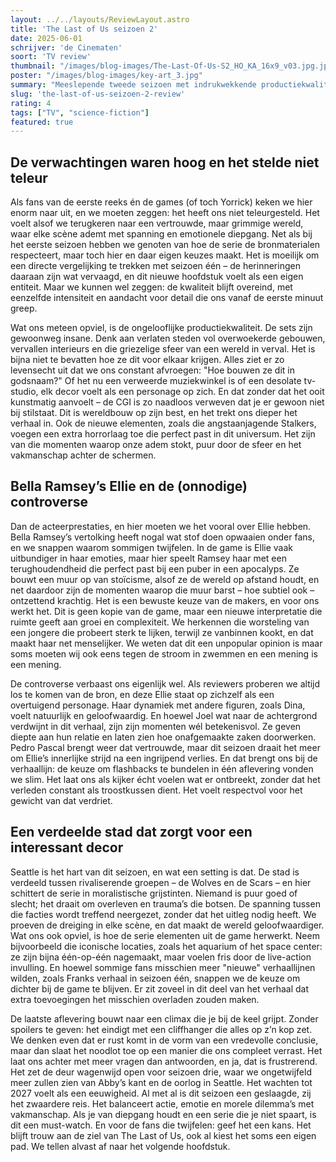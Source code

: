 ```yaml
---
layout: ../../layouts/ReviewLayout.astro
title: 'The Last of Us seizoen 2'
date: 2025-06-01
schrijver: 'de Cinematen'
soort: 'TV review'
thumbnail: "/images/blog-images/The-Last-Of-Us-S2_HO_KA_16x9_v03.jpg.jpeg"
poster: "/images/blog-images/key-art_3.jpg"
summary: "Meeslepende tweede seizoen met indrukwekkende productiekwaliteit, krachtige acteerprestaties en een spannende cliffhanger!"
slug: 'the-last-of-us-seizoen-2-review'
rating: 4
tags: ["TV", "science-fiction"]
featured: true
---
```


## De verwachtingen waren hoog en het stelde niet teleur

Als fans van de eerste reeks én de games (of toch Yorrick) keken we hier enorm naar uit, en we moeten zeggen: het heeft ons niet teleurgesteld. Het voelt alsof we terugkeren naar een vertrouwde, maar grimmige wereld, waar elke scène ademt met spanning en emotionele diepgang. Net als bij het eerste seizoen hebben we genoten van hoe de serie de bronmaterialen respecteert, maar toch hier en daar eigen keuzes maakt. Het is moeilijk om een directe vergelijking te trekken met seizoen één – de herinneringen daaraan zijn wat vervaagd, en dit nieuwe hoofdstuk voelt als een eigen entiteit. Maar we kunnen wel zeggen: de kwaliteit blijft overeind, met eenzelfde intensiteit en aandacht voor detail die ons vanaf de eerste minuut greep.

Wat ons meteen opviel, is de ongelooflijke productiekwaliteit. De sets zijn gewoonweg insane. Denk aan verlaten steden vol overwoekerde gebouwen, vervallen interieurs en die griezelige sfeer van een wereld in verval. Het is bijna niet te bevatten hoe ze dit voor elkaar krijgen. Alles ziet er zo levensecht uit dat we ons constant afvroegen: "Hoe bouwen ze dit in godsnaam?" Of het nu een verweerde muziekwinkel is of een desolate tv-studio, elk decor voelt als een personage op zich. En dat zonder dat het ooit kunstmatig aanvoelt – de CGI is zo naadloos verweven dat je er gewoon niet bij stilstaat. Dit is wereldbouw op zijn best, en het trekt ons dieper het verhaal in. Ook de nieuwe elementen, zoals die angstaanjagende Stalkers, voegen een extra horrorlaag toe die perfect past in dit universum. Het zijn van die momenten waarop onze adem stokt, puur door de sfeer en het vakmanschap achter de schermen.


## Bella Ramsey’s Ellie en de (onnodige) controverse

Dan de acteerprestaties, en hier moeten we het vooral over Ellie hebben. Bella Ramsey’s vertolking heeft nogal wat stof doen opwaaien onder fans, en we snappen waarom sommigen twijfelen. In de game is Ellie vaak uitbundiger in haar emoties, maar hier speelt Ramsey haar met een terughoudendheid die perfect past bij een puber in een apocalyps. Ze bouwt een muur op van stoïcisme, alsof ze de wereld op afstand houdt, en net daardoor zijn de momenten waarop die muur barst – hoe subtiel ook – ontzettend krachtig. Het is een bewuste keuze van de makers, en voor ons werkt het. Dit is geen kopie van de game, maar een nieuwe interpretatie die ruimte geeft aan groei en complexiteit. We herkennen die worsteling van een jongere die probeert sterk te lijken, terwijl ze vanbinnen kookt, en dat maakt haar net menselijker. We weten dat dit een unpopular opinion is maar soms moeten wij ook eens tegen de stroom in zwemmen en een mening is een mening.

De controverse verbaast ons eigenlijk wel. Als reviewers proberen we altijd los te komen van de bron, en deze Ellie staat op zichzelf als een overtuigend personage. Haar dynamiek met andere figuren, zoals Dina, voelt natuurlijk en geloofwaardig. En hoewel Joel wat naar de achtergrond verdwijnt in dit verhaal, zijn zijn momenten wél betekenisvol. Ze geven diepte aan hun relatie en laten zien hoe onafgemaakte zaken doorwerken. Pedro Pascal brengt weer dat vertrouwde, maar dit seizoen draait het meer om Ellie’s innerlijke strijd na een ingrijpend verlies. En dat brengt ons bij de verhaallijn: de keuze om flashbacks te bundelen in één aflevering vonden we slim. Het laat ons als kijker écht voelen wat er ontbreekt, zonder dat het verleden constant als troostkussen dient. Het voelt respectvol voor het gewicht van dat verdriet.


## Een verdeelde stad dat zorgt voor een interessant decor

Seattle is het hart van dit seizoen, en wat een setting is dat. De stad is verdeeld tussen rivaliserende groepen – de Wolves en de Scars – en hier schittert de serie in moralistische grijstinten. Niemand is puur goed of slecht; het draait om overleven en trauma’s die botsen. De spanning tussen die facties wordt treffend neergezet, zonder dat het uitleg nodig heeft. We proeven de dreiging in elke scène, en dat maakt de wereld geloofwaardiger. Wat ons ook opviel, is hoe de serie elementen uit de game herwerkt. Neem bijvoorbeeld die iconische locaties, zoals het aquarium of het space center: ze zijn bijna één-op-één nagemaakt, maar voelen fris door de live-action invulling. En hoewel sommige fans misschien meer "nieuwe" verhaallijnen wilden, zoals Franks verhaal in seizoen één, snappen we de keuze om dichter bij de game te blijven. Er zit zoveel in dit deel van het verhaal dat extra toevoegingen het misschien overladen zouden maken.

De laatste aflevering bouwt naar een climax die je bij de keel grijpt. Zonder spoilers te geven: het eindigt met een cliffhanger die alles op z’n kop zet. We denken even dat er rust komt in de vorm van een vredevolle conclusie, maar dan slaat het noodlot toe op een manier die ons compleet verrast. Het laat ons achter met meer vragen dan antwoorden, en ja, dat is frustrerend. Het zet de deur wagenwijd open voor seizoen drie, waar we ongetwijfeld meer zullen zien van Abby’s kant en de oorlog in Seattle. Het wachten tot 2027 voelt als een eeuwigheid. Al met al is dit seizoen een geslaagde, zij het zwaardere reis. Het balanceert actie, emotie en morele dilemma’s met vakmanschap. Als je van diepgang houdt en een serie die je niet spaart, is dit een must-watch. En voor de fans die twijfelen: geef het een kans. Het blijft trouw aan de ziel van The Last of Us, ook al kiest het soms een eigen pad. We tellen alvast af naar het volgende hoofdstuk.
